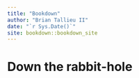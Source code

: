 ```yaml
--- 
title: "Bookdown"
author: "Brian Tallieu II"
date: "`r Sys.Date()`"
site: bookdown::bookdown_site
---
```


# Down the rabbit-hole

